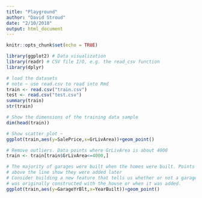 ```yaml
---
title: "Playground"
author: "David Stroud"
date: "2/10/2018"
output: html_document
---
```


```r
knitr::opts_chunk$set(echo = TRUE)
```

```r
library(ggplot2) # Data visualization
library(readr) # CSV file I/O, e.g. the read_csv function
library(dplyr)
```

```r
# load the datasets
# note ~ use read.csv to read into Rmd
train <- read.csv("train.csv")
test <- read.csv("test.csv")
summary(train)
str(train)
```            

```r
# Show the dimensions of the training data sample
dim(head(train))
```

```r
# Show scatter plot ~ 
ggplot(train,aes(y=SalePrice,x=GrLivArea))+geom_point()
```

```r
# Remove outliers. Data points where GrLivArea is about 4000
train <- train[train$GrLivArea<=4000,]
```
 
 
```r
# The majority of garages were built when the homes were built. Points
# above the line show they were added later
# Consider building a new feature that tells us whether or not a garage
# was originally constructed with the house or when it was added.
ggplot(train,aes(y=GarageYrBlt,x=YearBuilt))+geom_point()
```

 
 
 
 
 
 
 
 
